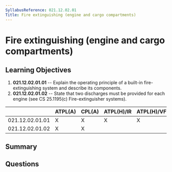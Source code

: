 ```yaml
---
SyllabusReference: 021.12.02.01
Title: Fire extinguishing (engine and cargo compartments)
---
```


# Fire extinguishing (engine and cargo compartments)

## Learning Objectives

1. **021.12.02.01.01** -- Explain the operating principle of a built-in
   fire-extinguishing system and describe its components.
2. **021.12.02.01.02** -- State that two discharges must be provided for each
   engine (see CS 25.1195(c) Fire-extinguisher systems).

|                 | ATPL(A) | CPL(A) | ATPL(H)/IR | ATPL(H)/VFR | CPL(H) | IR  | CBIR(A) |
| --------------- | ------- | ------ | ---------- | ----------- | ------ | --- | ------- |
| 021.12.02.01.01 | X       | X      | X          | X           | X      |     |         |
| 021.12.02.01.02 | X       | X      |            |             |        |     |         |

## Summary

## Questions
